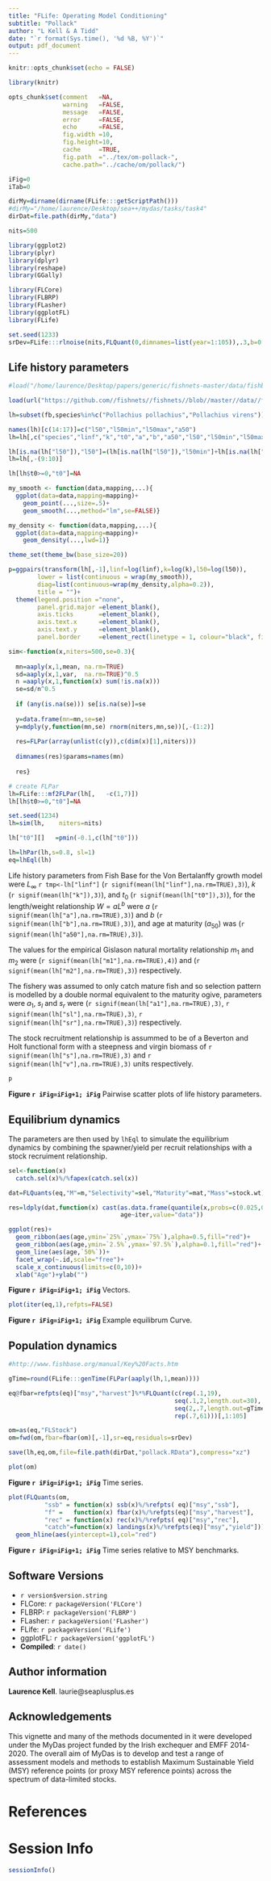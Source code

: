 ```yaml
---
title: "FLife: Operating Model Conditioning"
subtitle: "Pollack"
author: "L Kell & A Tidd"
date: "`r format(Sys.time(), '%d %B, %Y')`"
output: pdf_document
---
```



```r
knitr::opts_chunk$set(echo = FALSE)

library(knitr)

opts_chunk$set(comment   =NA, 
               warning   =FALSE, 
               message   =FALSE, 
               error     =FALSE, 
               echo      =FALSE,
               fig.width =10, 
               fig.height=10,
               cache     =TRUE, 
               fig.path  ="../tex/om-pollack-",
               cache.path="../cache/om/pollack/")

iFig=0
iTab=0
```
```r
dirMy=dirname(dirname(FLife:::getScriptPath()))
#dirMy="/home/laurence/Desktop/sea++/mydas/tasks/task4"
dirDat=file.path(dirMy,"data")

nits=500
```
```r
library(ggplot2)
library(plyr)
library(dplyr)
library(reshape)
library(GGally)

library(FLCore)
library(FLBRP)
library(FLasher)
library(ggplotFL)
library(FLife)
```
```r
set.seed(1233)
srDev=FLife:::rlnoise(nits,FLQuant(0,dimnames=list(year=1:105)),.3,b=0.0)
```

## Life history parameters

```r
#load("/home/laurence/Desktop/papers/generic/fishnets-master/data/fishbase-web/fishbase-web.RData")

load(url("https://github.com//fishnets//fishnets//blob//master//data//fishbase-web//fishbase-web.RData?raw=True"))

lh=subset(fb,species%in%c("Pollachius pollachius","Pollachius virens"))  

names(lh)[c(14:17)]=c("l50","l50min","l50max","a50")
lh=lh[,c("species","linf","k","t0","a","b","a50","l50","l50min","l50max")]

lh[is.na(lh["l50"]),"l50"]=(lh[is.na(lh["l50"]),"l50min"]+lh[is.na(lh["l50"]),"l50max"])/2
lh=lh[,-(9:10)]

lh[lh$t0>=0,"t0"]=NA
```

```r
my_smooth <- function(data,mapping,...){
  ggplot(data=data,mapping=mapping)+
    geom_point(...,size=.5)+
    geom_smooth(...,method="lm",se=FALSE)}

my_density <- function(data,mapping,...){
  ggplot(data=data,mapping=mapping)+
    geom_density(...,lwd=1)}

theme_set(theme_bw(base_size=20))

p=ggpairs(transform(lh[,-1],linf=log(linf),k=log(k),l50=log(l50)),
        lower = list(continuous = wrap(my_smooth)),
        diag=list(continuous=wrap(my_density,alpha=0.2)),
        title = "")+
  theme(legend.position ="none",
        panel.grid.major =element_blank(),
        axis.ticks       =element_blank(),
        axis.text.x      =element_blank(),
        axis.text.y      =element_blank(),
        panel.border     =element_rect(linetype = 1, colour="black", fill=NA))
```


```r
sim<-function(x,niters=500,se=0.3){
  
  mn=aaply(x,1,mean, na.rm=TRUE)
  sd=aaply(x,1,var,  na.rm=TRUE)^0.5
  n =aaply(x,1,function(x) sum(!is.na(x)))
  se=sd/n^0.5
  
  if (any(is.na(se))) se[is.na(se)]=se
  
  y=data.frame(mn=mn,se=se)
  y=mdply(y,function(mn,se) rnorm(niters,mn,se))[,-(1:2)]
  
  res=FLPar(array(unlist(c(y)),c(dim(x)[1],niters)))
  
  dimnames(res)$params=names(mn)
  
  res}

# create FLPar
lh=FLife:::mf2FLPar(lh[,   -c(1,7)])
lh[lh$t0>=0,"t0"]=NA

set.seed(1234)
lh=sim(lh,    niters=nits)

lh["t0"][]   =pmin(-0.1,c(lh["t0"]))

lh=lhPar(lh,s=0.8, sl=1)
eq=lhEql(lh)
```

Life history parameters from Fish Base for the Von Bertalanffy growth model were $L_{\infty}$ `r tmp<-lh["linf"]` (`r signif(mean(lh["linf"],na.rm=TRUE),3)`), $k$  (`r signif(mean(lh["k"]),3)`), and $t_0$ (`r signif(mean(lh["t0"]),3)`), for the length/weight relationship $W=aL^b$ were $a$ (`r signif(mean(lh["a"],na.rm=TRUE),3)`) and $b$ (`r signif(mean(lh["b"],na.rm=TRUE),3)`),  and age at maturity  ($a_{50}$) was (`r signif(mean(lh["a50"],na.rm=TRUE),3)`).

The values for the empirical Gislason natural mortality relationship $m_1$ and $m_2$ were (`r signif(mean(lh["m1"],na.rm=TRUE),4)`) and (`r signif(mean(lh["m2"],na.rm=TRUE),3)`) respectively.

The fishery was assumed to only catch mature fish and so selection pattern is modelled by a double normal equivalent to the maturity ogive,  parameters were $a_1$, $s_l$ and $s_r$ were (`r signif(mean(lh["a1"],na.rm=TRUE),3)`, `r signif(mean(lh["sl"],na.rm=TRUE),3)`, `r signif(mean(lh["sr"],na.rm=TRUE),3)`) respectively.

The stock recruitment relationship is assummed to be of a Beverton and Holt functional form with a steepness and virgin biomass of `r signif(mean(lh["s"],na.rm=TRUE),3)` and `r signif(mean(lh["v"],na.rm=TRUE),3)` units respectively.

```r
p
```

**Figure `r iFig=iFig+1; iFig`** Pairwise scatter plots of life history parameters.


## Equilibrium dynamics

The parameters are then used by `lhEql` to simulate the equilibrium dynamics by combining the spawner/yield per recruit relationships with a stock recruiment relationship.


```r
sel<-function(x) 
  catch.sel(x)%/%fapex(catch.sel(x))

dat=FLQuants(eq,"M"=m,"Selectivity"=sel,"Maturity"=mat,"Mass"=stock.wt)

res=ldply(dat,function(x) cast(as.data.frame(quantile(x,probs=c(0.025,0.25,0.5,0.75,0.975))),
                               age~iter,value="data"))

ggplot(res)+
  geom_ribbon(aes(age,ymin=`25%`,ymax=`75%`),alpha=0.5,fill="red")+
  geom_ribbon(aes(age,ymin=`2.5%`,ymax=`97.5%`),alpha=0.1,fill="red")+
  geom_line(aes(age,`50%`))+
  facet_wrap(~.id,scale="free")+
  scale_x_continuous(limits=c(0,10))+
  xlab("Age")+ylab("")
```

**Figure `r iFig=iFig+1; iFig`** Vectors.


```r
plot(iter(eq,1),refpts=FALSE)
```

**Figure `r iFig=iFig+1; iFig`** Example equilibrum Curve.

## Population dynamics

```r
#http://www.fishbase.org/manual/Key%20Facts.htm

gTime=round(FLife:::genTime(FLPar(aaply(lh,1,mean))))

eq@fbar=refpts(eq)["msy","harvest"]%*%FLQuant(c(rep(.1,19),
                                              seq(.1,2,length.out=30),
                                              seq(2,.7,length.out=gTime)[-1],
                                              rep(.7,61)))[,1:105]

om=as(eq,"FLStock")
om=fwd(om,fbar=fbar(om)[,-1],sr=eq,residuals=srDev)

save(lh,eq,om,file=file.path(dirDat,"pollack.RData"),compress="xz")

plot(om)
```

**Figure `r iFig=iFig+1; iFig`** Time series.

```r
plot(FLQuants(om, 
          "ssb" = function(x) ssb(x)%/%refpts( eq)["msy","ssb"], 
          "f" =   function(x) fbar(x)%/%refpts(eq)["msy","harvest"], 
          "rec" = function(x) rec(x)%/%refpts( eq)["msy","rec"], 
          "catch"=function(x) landings(x)%/%refpts(eq)["msy","yield"])) + 
  geom_hline(aes(yintercept=1),col="red") 
```

**Figure `r iFig=iFig+1; iFig`** Time series relative to MSY benchmarks.

\newpage
## Software Versions

* `r version$version.string`
* FLCore:    `r packageVersion('FLCore')`
* FLBRP:     `r packageVersion('FLBRP')`
* FLasher:   `r packageVersion('FLasher')`
* FLife:     `r packageVersion('FLife')`
* ggplotFL:  `r packageVersion('ggplotFL')`
* **Compiled**: `r date()`

## Author information

**Laurence Kell**. laurie@seaplusplus.es

## Acknowledgements

This vignette and many of the methods documented in it were developed under the MyDas project funded by the Irish exchequer and EMFF 2014-2020. The overall aim of MyDas is to develop and test a range of assessment models and methods to establish Maximum Sustainable Yield (MSY) reference points (or proxy MSY reference points) across the spectrum of data-limited stocks.

# References {#References}

\newpage
# Session Info

```r
sessionInfo()
```

